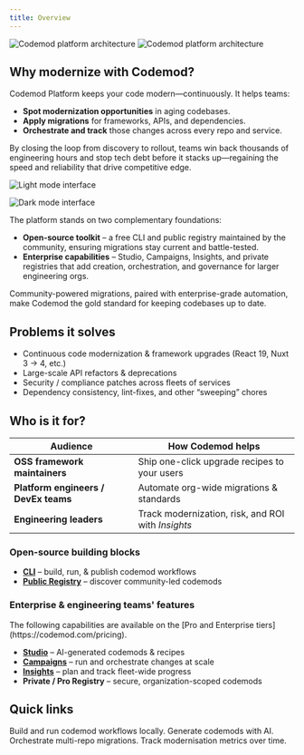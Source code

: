```yaml
---
title: Overview
---
```


<Frame>
  <img
    src="/images/intro/codemod-docs-hero-light.jpg"
    alt="Codemod platform architecture"
    className="block dark:hidden"
  />
  <img
    src="/images/intro/codemod-docs-hero-dark.jpg"
    alt="Codemod platform architecture"
    className="hidden dark:block"
  />
</Frame>

## Why modernize with Codemod?

Codemod Platform keeps your code modern—continuously. It helps teams:

* **Spot modernization opportunities** in aging codebases.
* **Apply migrations** for frameworks, APIs, and dependencies.
* **Orchestrate and track** those changes across every repo and service.

By closing the loop from discovery to rollout, teams win back thousands of engineering hours and stop tech debt before it stacks up—regaining the speed and reliability that drive competitive edge.

<img 
  className="block dark:hidden" 
  src="/images/intro/intro-platform-light.png" 
  alt="Light mode interface"
/>

<img 
  className="hidden dark:block" 
  src="/images/intro/intro-platform-dark.png" 
  alt="Dark mode interface"
/>

The platform stands on two complementary foundations:

* **Open-source toolkit** – a free CLI and public registry maintained by the community, ensuring migrations stay current and battle-tested.
* **Enterprise capabilities** – Studio, Campaigns, Insights, and private registries that add creation, orchestration, and governance for larger engineering orgs.

Community-powered migrations, paired with enterprise-grade automation, make Codemod the gold standard for keeping codebases up to date.

## Problems it solves

* Continuous code modernization & framework upgrades (React 19, Nuxt 3 → 4, etc.)
* Large-scale API refactors & deprecations
* Security / compliance patches across fleets of services
* Dependency consistency, lint-fixes, and other “sweeping” chores

## Who is it for?

| Audience | How Codemod helps |
| --- | --- |
| <Icon icon="github-alt" iconType="solid" /> **OSS framework maintainers**  | Ship one-click upgrade recipes to your users |
| <Icon icon="user-helmet-safety" iconType="solid" /> **Platform engineers / DevEx teams** | Automate org-wide migrations & standards |
| <Icon icon="people-group" iconType="solid" /> **Engineering leaders** | Track modernization, risk, and ROI with *Insights* |

### Open-source building blocks

* **[CLI](/cli/cli-reference)** – build, run, & publish codemod workflows
* **[Public Registry](https://codemod.com/registry)** – discover community-led codemods

### Enterprise & engineering teams' features

<Note>
  The following capabilities are available on the [Pro and Enterprise tiers](https://codemod.com/pricing).
</Note>

* **[Studio](/codemod-studio)** – AI-generated codemods & recipes
* **[Campaigns](/migrations)** – run and orchestrate changes at scale
* **[Insights](/insights)** – plan and track fleet-wide progress
* **Private / Pro Registry** – secure, organization-scoped codemods

## Quick links

<CardGroup cols={2}>
  <Card title="Get started with CLI" icon="terminal" href="/cli/cli-reference">
    Build and run codemod workflows locally.
  </Card>
  <Card title="Codemod Studio" icon="bolt" href="/codemod-studio">
    Generate codemods with AI.
  </Card>
  <Card title="Launch a Campaign" icon="users-rays" href="/migrations">
    Orchestrate multi-repo migrations.
  </Card>
  <Card title="See Insights" icon="chart-line-up-down" href="/insights">
    Track modernisation metrics over time.
  </Card>
</CardGroup>
